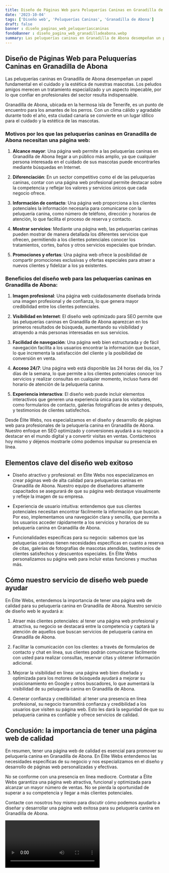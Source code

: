 ```yaml
---
title: Diseño de Páginas Web para Peluquerías Caninas en Granadilla de Abona
date: '2023-10-04'
tags: ['Diseño web', 'Peluquerías Caninas', 'Granadilla de Abona']
draft: false
banner : diseño_paginas_web_peluqueríascaninas
fondoBanner : diseño_pagina_web_granadilladeabona.webp
summary: Las peluquerías caninas en Granadilla de Abona desempeñan un papel fundamental en el cuidado y la estética de nuestras mascotas. Los peludos amigos merecen un tratamiento especializado y un aspecto impecable, por lo que confiar en profesionales del sector resulta indispensable.
---
```


## Diseño de Páginas Web para Peluquerías Caninas en Granadilla de Abona

Las peluquerías caninas en Granadilla de Abona desempeñan un papel fundamental en el cuidado y la estética de nuestras mascotas. Los peludos amigos merecen un tratamiento especializado y un aspecto impecable, por lo que confiar en profesionales del sector resulta indispensable.

Granadilla de Abona, ubicada en la hermosa isla de Tenerife, es un punto de encuentro para los amantes de los perros. Con un clima cálido y agradable durante todo el año, esta ciudad canaria se convierte en un lugar idílico para el cuidado y la estética de las mascotas.

### Motivos por los que las peluquerías caninas en Granadilla de Abona necesitan una página web:

1. **Alcance mayor**: Una página web permite a las peluquerías caninas en Granadilla de Abona llegar a un público más amplio, ya que cualquier persona interesada en el cuidado de sus mascotas puede encontrarles mediante búsquedas en Internet.

2. **Diferenciación**: En un sector competitivo como el de las peluquerías caninas, contar con una página web profesional permite destacar sobre la competencia y reflejar los valores y servicios únicos que cada negocio ofrece.

3. **Información de contacto**: Una página web proporciona a los clientes potenciales la información necesaria para comunicarse con la peluquería canina, como número de teléfono, dirección y horarios de atención, lo que facilita el proceso de reserva y contacto.

4. **Mostrar servicios**: Mediante una página web, las peluquerías caninas pueden mostrar de manera detallada los diferentes servicios que ofrecen, permitiendo a los clientes potenciales conocer los tratamientos, cortes, baños y otros servicios especiales que brindan.

5. **Promociones y ofertas**: Una página web ofrece la posibilidad de compartir promociones exclusivas y ofertas especiales para atraer a nuevos clientes y fidelizar a los ya existentes.

### Beneficios del diseño web para las peluquerías caninas en Granadilla de Abona:

1. **Imagen profesional**: Una página web cuidadosamente diseñada brinda una imagen profesional y de confianza, lo que genera mayor credibilidad entre los clientes potenciales.

2. **Visibilidad en Internet**: El diseño web optimizado para SEO permite que las peluquerías caninas en Granadilla de Abona aparezcan en los primeros resultados de búsqueda, aumentando su visibilidad y atrayendo a más personas interesadas en sus servicios.

3. **Facilidad de navegación**: Una página web bien estructurada y de fácil navegación facilita a los usuarios encontrar la información que buscan, lo que incrementa la satisfacción del cliente y la posibilidad de conversión en venta.

4. **Acceso 24/7**: Una página web está disponible las 24 horas del día, los 7 días de la semana, lo que permite a los clientes potenciales conocer los servicios y realizar consultas en cualquier momento, incluso fuera del horario de atención de la peluquería canina.

5. **Experiencia interactiva**: El diseño web puede incluir elementos interactivos que generen una experiencia única para los visitantes, como formularios de contacto, galerías fotográficas de antes y después, y testimonios de clientes satisfechos.

Desde Élite Webs, nos especializamos en el diseño y desarrollo de páginas web para profesionales de la peluquería canina en Granadilla de Abona. Nuestro enfoque en SEO optimizado y conversiones ayudará a su negocio a destacar en el mundo digital y a convertir visitas en ventas. Contáctenos hoy mismo y déjenos mostrarle cómo podemos impulsar su presencia en línea.

<GifSeo />

<Cta />

## Elementos clave del diseño web exitoso

- Diseño atractivo y profesional: en Élite Webs nos especializamos en crear páginas web de alta calidad para peluquerías caninas en Granadilla de Abona. Nuestro equipo de diseñadores altamente capacitados se asegurará de que su página web destaque visualmente y refleje la imagen de su empresa.

- Experiencia de usuario intuitiva: entendemos que sus clientes potenciales necesitan encontrar fácilmente la información que buscan. Por eso, implementamos una navegación clara y sencilla, que permita a los usuarios acceder rápidamente a los servicios y horarios de su peluquería canina en Granadilla de Abona.

- Funcionalidades específicas para su negocio: sabemos que las peluquerías caninas tienen necesidades específicas en cuanto a reserva de citas, galerías de fotografías de mascotas atendidas, testimonios de clientes satisfechos y descuentos especiales. En Élite Webs personalizamos su página web para incluir estas funciones y muchas más.

## Cómo nuestro servicio de diseño web puede ayudar

En Élite Webs, entendemos la importancia de tener una página web de calidad para su peluquería canina en Granadilla de Abona. Nuestro servicio de diseño web le ayudará a:

1. Atraer más clientes potenciales: al tener una página web profesional y atractiva, su negocio se destacará entre la competencia y captará la atención de aquellos que buscan servicios de peluquería canina en Granadilla de Abona.

2. Facilitar la comunicación con los clientes: a través de formularios de contacto y chat en línea, sus clientes podrán comunicarse fácilmente con usted para realizar consultas, reservar citas y obtener información adicional.

3. Mejorar la visibilidad en línea: una página web bien diseñada y optimizada para los motores de búsqueda ayudará a mejorar su posicionamiento en Google y otros buscadores, lo que aumentará la visibilidad de su peluquería canina en Granadilla de Abona.

4. Generar confianza y credibilidad: al tener una presencia en línea profesional, su negocio transmitirá confianza y credibilidad a los usuarios que visiten su página web. Esto les dará la seguridad de que su peluquería canina es confiable y ofrece servicios de calidad.

## Conclusión: la importancia de tener una página web de calidad

En resumen, tener una página web de calidad es esencial para promover su peluquería canina en Granadilla de Abona. En Élite Webs entendemos las necesidades específicas de su negocio y nos especializamos en el diseño y desarrollo de páginas web personalizadas y efectivas.

No se conforme con una presencia en línea mediocre. Contratar a Élite Webs garantiza una página web atractiva, funcional y optimizada para alcanzar un mayor número de ventas. No se pierda la oportunidad de superar a su competencia y llegar a más clientes potenciales.

Contacte con nosotros hoy mismo para discutir cómo podemos ayudarlo a diseñar y desarrollar una página web exitosa para su peluquería canina en Granadilla de Abona.

<Video />

<CtaBot job='Peluquerías Caninas' city='Granadilla de Abona'/>

<Gmaps query='Granadilla de Abona+españa+maps' />